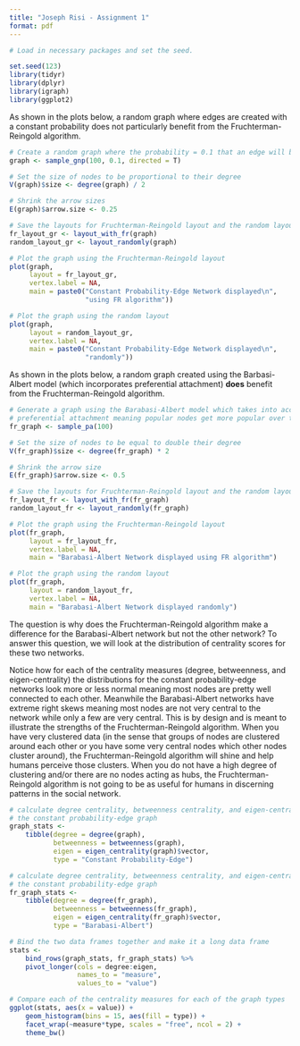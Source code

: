 ```yaml
---
title: "Joseph Risi - Assignment 1"
format: pdf
---
```


```r
# Load in necessary packages and set the seed.

set.seed(123)
library(tidyr)
library(dplyr)
library(igraph)
library(ggplot2)
```

As shown in the plots below, a random graph where edges are created with a constant probability does not particularly benefit from the Fruchterman-Reingold algorithm.

```r
# Create a random graph where the probability = 0.1 that an edge will be created
graph <- sample_gnp(100, 0.1, directed = T)

# Set the size of nodes to be proportional to their degree
V(graph)$size <- degree(graph) / 2

# Shrink the arrow sizes
E(graph)$arrow.size <- 0.25

# Save the layouts for Fruchterman-Reingold layout and the random layout
fr_layout_gr <- layout_with_fr(graph)
random_layout_gr <- layout_randomly(graph)

# Plot the graph using the Fruchterman-Reingold layout
plot(graph,
     layout = fr_layout_gr,
     vertex.label = NA,
     main = paste0("Constant Probability-Edge Network displayed\n",
                   "using FR algorithm"))

# Plot the graph using the random layout
plot(graph,
     layout = random_layout_gr,
     vertex.label = NA,
     main = paste0("Constant Probability-Edge Network displayed\n",
                   "randomly"))
```

As shown in the plots below, a random graph created using the Barbasi-Albert model (which incorporates preferential attachment) **does** benefit from the Fruchterman-Reingold algorithm.

```r
# Generate a graph using the Barabasi-Albert model which takes into account
# preferential attachment meaning popular nodes get more popular over time.
fr_graph <- sample_pa(100)

# Set the size of nodes to be equal to double their degree
V(fr_graph)$size <- degree(fr_graph) * 2

# Shrink the arrow size
E(fr_graph)$arrow.size <- 0.5

# Save the layouts for Fruchterman-Reingold layout and the random layout
fr_layout_fr <- layout_with_fr(fr_graph)
random_layout_fr <- layout_randomly(fr_graph)

# Plot the graph using the Fruchterman-Reingold layout
plot(fr_graph,
     layout = fr_layout_fr,
     vertex.label = NA,
     main = "Barabasi-Albert Network displayed using FR algorithm")

# Plot the graph using the random layout
plot(fr_graph,
     layout = random_layout_fr,
     vertex.label = NA,
     main = "Barabasi-Albert Network displayed randomly")
```

The question is why does the Fruchterman-Reingold algorithm make a difference for the Barabasi-Albert network but not the other network? To answer this question, we will look at the distribution of centrality scores for these two networks.

Notice how for each of the centrality measures (degree, betweenness, and eigen-centrality) the distributions for the constant probability-edge networks look more or less normal meaning most nodes are pretty well connected to each other. Meanwhile the Barabasi-Albert networks have extreme right skews meaning most nodes are not very central to the network while only a few are very central. This is by design and is meant to illustrate the strengths of the Fruchterman-Reingold algorithm. When you have very clustered data (in the sense that groups of nodes are clustered around each other or you have some very central nodes which other nodes cluster around), the Fruchterman-Reingold algorithm will shine and help humans perceive those clusters. When you do not have a high degree of clustering and/or there are no nodes acting as hubs, the Fruchterman-Reingold algorithm is not going to be as useful for humans in discerning patterns in the social network.

```r
# calculate degree centrality, betweenness centrality, and eigen-centrality for
# the constant probability-edge graph
graph_stats <-
    tibble(degree = degree(graph),
           betweenness = betweenness(graph),
           eigen = eigen_centrality(graph)$vector,
           type = "Constant Probability-Edge")

# calculate degree centrality, betweenness centrality, and eigen-centrality for
# the constant probability-edge graph
fr_graph_stats <-
    tibble(degree = degree(fr_graph),
           betweenness = betweenness(fr_graph),
           eigen = eigen_centrality(fr_graph)$vector,
           type = "Barabasi-Albert")

# Bind the two data frames together and make it a long data frame
stats <-
    bind_rows(graph_stats, fr_graph_stats) %>%
    pivot_longer(cols = degree:eigen,
                 names_to = "measure",
                 values_to = "value")

# Compare each of the centrality measures for each of the graph types
ggplot(stats, aes(x = value)) +
    geom_histogram(bins = 15, aes(fill = type)) +
    facet_wrap(~measure*type, scales = "free", ncol = 2) +
    theme_bw()
```

